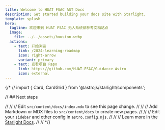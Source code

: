 ```yaml
---
title: Welcome to HUAT FSAC AST Docs
description: Get started building your docs site with Starlight.
template: splash
hero:
  tagline: 欢迎来到 HUAT FSAC 无人系统部参考文档站点
  image:
    file: ../../assets/houston.webp
  actions:
    - text: 开始浏览
      link: /2024-learning-roadmap
      icon: right-arrow
      variant: primary
    - text: 查看项目 Repo
      link: https://github.com/HUAT-FSAC/Guidance-Astro
      icon: external
---
```


{/* // import { Card, CardGrid } from '@astrojs/starlight/components';

// ## Next steps

// <CardGrid stagger>
// 	<Card title="Update content" icon="pencil">
// 		Edit `src/content/docs/index.mdx` to see this page change.
// 	</Card>
// 	<Card title="Add new content" icon="add-document">
// 		Add Markdown or MDX files to `src/content/docs` to create new pages.
// 	</Card>
// 	<Card title="Configure your site" icon="setting">
// 		Edit your `sidebar` and other config in `astro.config.mjs`.
// 	</Card>
// 	<Card title="Read the docs" icon="open-book">
// 		Learn more in [the Starlight Docs](https://starlight.astro.build/).
// 	</Card>
// </CardGrid> */}
